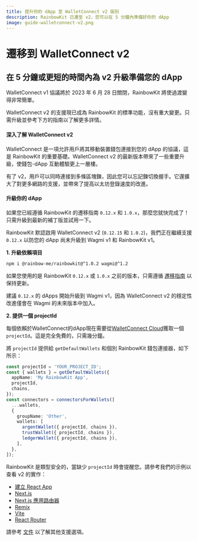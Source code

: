 ```yaml
---
title: 提升你的 dApp 至 WalletConnect v2 版​別
description: RainbowKit 已遷至 v2，您可以在 5 分鐘內準備好你的 dApp
image: guide-walletconnect-v2.png
---
```


# 遷移到 WalletConnect v2

## 在 5 分鐘或更短的時間內為 v2 升級準備您的 dApp

WalletConnect v1 協議將於 2023 年 6 月 28 日關閉，RainbowKit 將使過渡變得非常簡單。

WalletConnect v2 的支援現已成為 RainbowKit 的標準功能，沒有重大變更。只需升級並參考下方的指南以了解更多詳情。

#### 深入了解 WalletConnect v2

WalletConnect 是一項允許用戶將其移動裝置錢包連接到您的 dApp 的協議，這是 RainbowKit 的重要基礎。WalletConnect v2 的最新版本帶來了一些重要升級，使錢包-dApp 互動體驗更上一層樓。

有了 v2，用戶可以同時連接到多條區塊鍊，因此您可以忘記鍊切換握手。它還擴大了對更多網路的支援，並帶來了提高以太坊登錄速度的改進。

#### 升級你的 dApp

如果您已經遵循 RainbowKit 的遷移指南 `0.12.x` 和 `1.0.x`，那麼您就快完成了！只需升級到最新的補丁版並試用一下。

RainbowKit 默認啟用 WalletConnect v2 (`0.12.15` 和 `1.0.2`)，我們正在繼續支援 `0.12.x` 以防您的 dApp 尚未升級到 Wagmi v1 和 RainbowKit v1。

**1. 升級依賴項目**

```bash
npm i @rainbow-me/rainbowkit@^1.0.2 wagmi@^1.2
```

如果您使用的是 RainbowKit `0.12.x` 或 `1.0.x` 之前的版本，只需遵循 [遷移指南](/docs/migration-guide) 以保持更新。

建議 `0.12.x` 的 dApps 開始升級到 Wagmi v1，因為 WalletConnect v2 的穩定性改進僅會在 Wagmi 的未來版本中加入。

**2. 提供一個 projectId**

每個依賴於WalletConnect的dApp現在需要從[WalletConnect Cloud](https://cloud.walletconnect.com/)獲取一個`projectId`。這是完全免費的，只需幾分鐘。

將 `projectId` 提供給 `getDefaultWallets` 和個別 RainbowKit 錢包連接器，如下所示：

```ts
const projectId = 'YOUR_PROJECT_ID';
const { wallets } = getDefaultWallets({
  appName: 'My RainbowKit App',
  projectId,
  chains,
});
const connectors = connectorsForWallets([
  ...wallets,
  {
    groupName: 'Other',
    wallets: [
      argentWallet({ projectId, chains }),
      trustWallet({ projectId, chains }),
      ledgerWallet({ projectId, chains }),
    ],
  },
]);
```

RainbowKit 是類型安全的，當缺少 `projectId` 時會提醒您。請參考我們的示例以查看 v2 的實作：

- [建立 React App](https://codesandbox.io/p/sandbox/github/rainbow-me/rainbowkit/tree/main/examples/with-create-react-app)
- [Next.js](https://codesandbox.io/p/sandbox/github/rainbow-me/rainbowkit/tree/main/examples/with-next)
- [Next.js 應用路由器](https://codesandbox.io/p/sandbox/github/rainbow-me/rainbowkit/tree/main/examples/with-next-app)
- [Remix](https://codesandbox.io/p/sandbox/github/rainbow-me/rainbowkit/tree/main/examples/with-remix)
- [Vite](https://codesandbox.io/p/sandbox/github/rainbow-me/rainbowkit/tree/main/examples/with-vite)
- [React Router](https://codesandbox.io/p/sandbox/github/rainbow-me/rainbowkit/tree/main/examples/with-react-router)

請參考 [文件](https://www.rainbowkit.com/docs/custom-wallet-list#walletconnect) 以了解其他支援選項。
